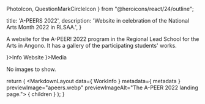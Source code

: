   PhotoIcon,
  QuestionMarkCircleIcon
} from "@heroicons/react/24/outline";

  title: 'A-PEERS 2022',
  description: 'Website in celebration of the National Arts Month 2022 in RLSAA.',
}


A website for the A-PEER! 2022 program in the Regional Lead School for the Arts in Angono. It has a gallery of the participating students' works.

<MSAnimatedSection className="grid cols-1 @large:cols-3 gap-md mt-4xl">
  <MSAnimatedSection>
    <MSTitleBar clsssName="jc-center" icon={<QuestionMarkCircleIcon />}>Info</MSTitleBar>
    <Info data={ WorkInfo }>
      <MSButton link={ WorkInfo['link'] } type="small filled">Website</MSButton>
    </Info>
  </MSAnimatedSection>
  <MSAnimatedSection delay={0.3} className="start-1 end-1 @large:start-2 @large:end-4">
    <MSTitleBar clsssName="jc-center" icon={<PhotoIcon />}>Media</MSTitleBar>
    <div className="w-full grid cols-1 gap-md mt-md">
      <div className="w-full h-full grid pi-center">
        <p className="subtitle">No images to show.</p>
      </div>
    </div>
  </MSAnimatedSection>
</MSAnimatedSection>

  return (
    <MarkdownLayout data={ WorkInfo } metadata={ metadata } previewImage="apeers.webp" previewImageAlt="The A-PEER 2022 landing page.">
      { children }
    </MarkdownLayout>
  );
}